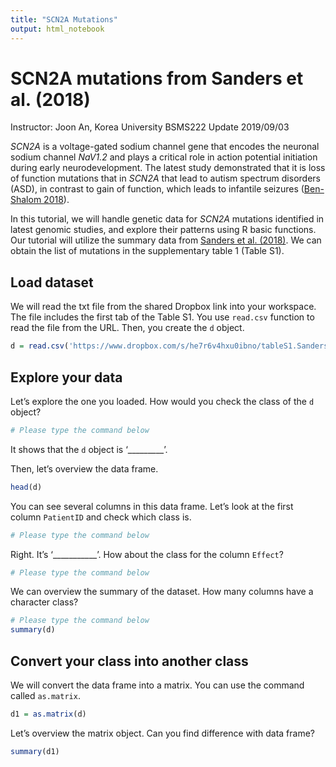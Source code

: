 ```yaml
---
title: "SCN2A Mutations"
output: html_notebook
---
```


# SCN2A mutations from Sanders et al. (2018)
Instructor: Joon An, Korea University
BSMS222
Update 2019/09/03

*SCN2A* is a voltage-gated sodium channel gene that encodes the neuronal sodium channel *NaV1.2* and plays a critical role in action potential initiation during early neurodevelopment. The latest study demonstrated that it is loss of function mutations that in *SCN2A* that lead to autism spectrum disorders (ASD), in contrast to gain of function, which leads to infantile seizures ([Ben-Shalom 2018](https://www.ncbi.nlm.nih.gov/pmc/articles/PMC5796785/)). 

In this tutorial, we will handle genetic data for *SCN2A* mutations identified in latest genomic studies, and explore their patterns using R basic functions. Our tutorial will utilize the summary data from [Sanders et al. (2018)](https://www.ncbi.nlm.nih.gov/pmc/articles/PMC6015533/). We can obtain the list of mutations in the supplementary table 1 (Table S1).

## Load dataset

We will read the txt file from the shared Dropbox link into your workspace. The file includes the first tab of the Table S1. You use `read.csv` function to read the file from the URL. Then, you create the `d` object.

```r
d = read.csv('https://www.dropbox.com/s/he7r6v4hxu0ibno/tableS1.Sanders2018.txt?dl=1', sep='\t')
```

## Explore your data

Let's explore the one you loaded. How would you check the class of the `d` object?

```r
# Please type the command below

```

It shows that the `d` object is '_________'. 

Then, let's overview the data frame.

```r
head(d)

```

You can see several columns in this data frame. Let's look at the first column `PatientID` and check which class is. 

```r
# Please type the command below

```

Right. It's '___________'. How about the class for the column `Effect`?

```r
# Please type the command below

```

We can overview the summary of the dataset. How many columns have a character class?

```r
# Please type the command below
summary(d)
```

## Convert your class into another class

We will convert the data frame into a matrix. You can use the command called `as.matrix`.

```r
d1 = as.matrix(d)
```

Let's overview the matrix object. Can you find difference with data frame?

```r
summary(d1)
```

